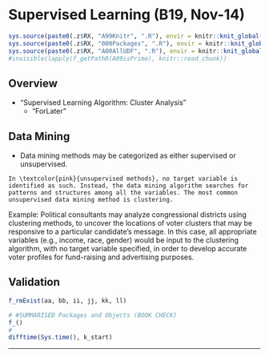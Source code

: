 # Supervised Learning (B19, Nov-14) {#b19}

```r
sys.source(paste0(.z$RX, "A99Knitr", ".R"), envir = knitr::knit_global())
sys.source(paste0(.z$RX, "000Packages", ".R"), envir = knitr::knit_global())
sys.source(paste0(.z$RX, "A00AllUDF", ".R"), envir = knitr::knit_global())
#invisible(lapply(f_getPathR(A09isPrime), knitr::read_chunk))
```

## Overview

- "Supervised Learning Algorithm: Cluster Analysis"
  - "ForLater"

## Data Mining

- Data mining methods may be categorized as either supervised or unsupervised.


```definition
In \textcolor{pink}{unsupervised methods}, no target variable is identified as such. Instead, the data mining algorithm searches for patterns and structures among all the variables. The most common unsupervised data mining method is clustering. 
```

Example: Political consultants may analyze congressional districts using clustering methods, to uncover the locations of voter clusters that may be responsive to a particular candidate’s message. In this case, all appropriate variables (e.g., income, race, gender) would be input to the clustering algorithm, with no target variable specified, in order to develop accurate voter profiles for fund-raising and advertising purposes.


## Validation {.unlisted .unnumbered .tabset .tabset-fade}

```r
f_rmExist(aa, bb, ii, jj, kk, ll)
```

```r
# #SUMMARISED Packages and Objects (BOOK CHECK)
f_()
#
difftime(Sys.time(), k_start)
```

****
